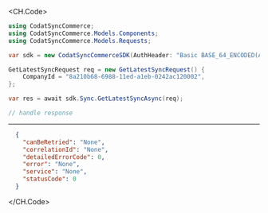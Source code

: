 
<CH.Code>
```csharp GetLatestSync.cs
using CodatSyncCommerce;
using CodatSyncCommerce.Models.Components;
using CodatSyncCommerce.Models.Requests;

var sdk = new CodatSyncCommerceSDK(AuthHeader: "Basic BASE_64_ENCODED(API_KEY)");

GetLatestSyncRequest req = new GetLatestSyncRequest() {
    CompanyId = "8a210b68-6988-11ed-a1eb-0242ac120002",
};

var res = await sdk.Sync.GetLatestSyncAsync(req);

// handle response
```
---

```json Example Response
  {
    "canBeRetried": "None",
    "correlationId": "None",
    "detailedErrorCode": 0,
    "error": "None",
    "service": "None",
    "statusCode": 0
  }
```
</CH.Code>
